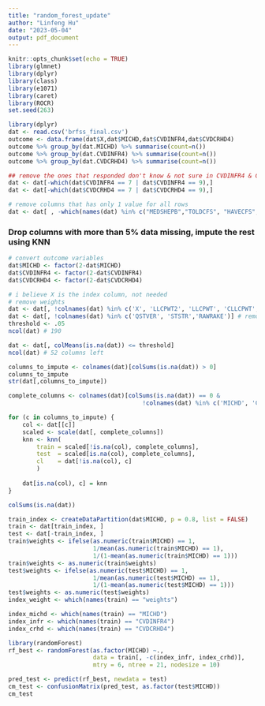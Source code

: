```yaml
---
title: "random_forest_update"
author: "Linfeng Hu"
date: "2023-05-04"
output: pdf_document
---
```


```r
knitr::opts_chunk$set(echo = TRUE)
library(glmnet)
library(dplyr)
library(class)
library(e1071)
library(caret)
library(ROCR)
set.seed(263)
```

```r
library(dplyr)
dat <- read.csv('brfss_final.csv')
outcome <- data.frame(dat$X,dat$MICHD,dat$CVDINFR4,dat$CVDCRHD4)
outcome %>% group_by(dat.MICHD) %>% summarise(count=n())
outcome %>% group_by(dat.CVDINFR4) %>% summarise(count=n())
outcome %>% group_by(dat.CVDCRHD4) %>% summarise(count=n())

## remove the ones that responded don't know & not sure in CVDINFR4 & CVDCRHD4
dat <- dat[-which(dat$CVDINFR4 == 7 | dat$CVDINFR4 == 9),] 
dat <- dat[-which(dat$CVDCRHD4 == 7 | dat$CVDCRHD4 == 9),] 

# remove columns that has only 1 value for all rows
dat <- dat[ , -which(names(dat) %in% c("MEDSHEPB","TOLDCFS", "HAVECFS", "WORKCFS"))]
```

### Drop columns with more than 5% data missing, impute the rest using KNN
```r
# convert outcome variables
dat$MICHD <- factor(2-dat$MICHD)
dat$CVDINFR4 <- factor(2-dat$CVDINFR4)
dat$CVDCRHD4 <- factor(2-dat$CVDCRHD4)

# i believe X is the index column, not needed
# remove weights
dat <- dat[, !colnames(dat) %in% c('X', 'LLCPWT2', 'LLCPWT', 'CLLCPWT','STRWT','WT2RAKE')]
dat <- dat[, !colnames(dat) %in% c('QSTVER', 'STSTR','RAWRAKE')] # remove based on knowledge
threshold <- .05
ncol(dat) # 190

dat <- dat[, colMeans(is.na(dat)) <= threshold]
ncol(dat) # 52 columns left

columns_to_impute <- colnames(dat)[colSums(is.na(dat)) > 0]
columns_to_impute
str(dat[,columns_to_impute])

complete_columns <- colnames(dat)[colSums(is.na(dat)) == 0 & 
                                      !colnames(dat) %in% c('MICHD', 'CVDINFR4','CVDCRHD4')]

for (c in columns_to_impute) {
    col <- dat[[c]]
    scaled <- scale(dat[, complete_columns])
    knn <- knn(
        train = scaled[!is.na(col), complete_columns],
        test  = scaled[is.na(col), complete_columns], 
        cl    = dat[!is.na(col), c]
        )
    
    dat[is.na(col), c] = knn
}

colSums(is.na(dat))
```



```r
train_index <- createDataPartition(dat$MICHD, p = 0.8, list = FALSE)
train <- dat[train_index, ]
test <- dat[-train_index, ]
train$weights <- ifelse(as.numeric(train$MICHD) == 1,
                        1/mean(as.numeric(train$MICHD) == 1),
                        1/(1-mean(as.numeric(train$MICHD) == 1)))
train$weights <- as.numeric(train$weights)
test$weights <- ifelse(as.numeric(test$MICHD) == 1,
                        1/mean(as.numeric(test$MICHD) == 1),
                        1/(1-mean(as.numeric(test$MICHD) == 1)))
test$weights <- as.numeric(test$weights)
index_weight <- which(names(train) == "weights")
```

```r
index_michd <- which(names(train) == "MICHD")
index_infr <- which(names(train) == "CVDINFR4")
index_crhd <- which(names(train) == "CVDCRHD4")
```


```r
library(randomForest)
rf_best <- randomForest(as.factor(MICHD) ~.,
                        data = train[, -c(index_infr, index_crhd)],
                        mtry = 6, ntree = 21, nodesize = 10)
```

```r
pred_test <- predict(rf_best, newdata = test)
cm_test <- confusionMatrix(pred_test, as.factor(test$MICHD))
cm_test
```




